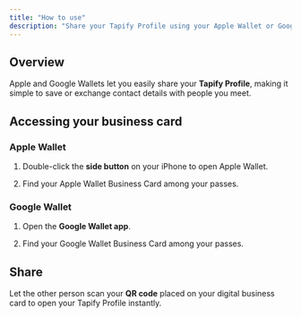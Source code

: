 ```yaml
---
title: "How to use"
description: "Share your Tapify Profile using your Apple Wallet or Google Wallet"
---
```


## Overview

Apple and Google Wallets let you easily share your **Tapify Profile**, making it simple to save or exchange contact details with people you meet.

## Accessing your business card

### Apple Wallet&#x20;

1. Double-click the **side button** on your iPhone to open Apple Wallet.

2. Find your Apple Wallet Business Card among your passes.

### Google Wallet

1. Open the **Google Wallet app**.

2. Find your Google Wallet Business Card among your passes.

## Share

Let the other person scan your **QR code** placed on your digital business card to open your Tapify Profile instantly.